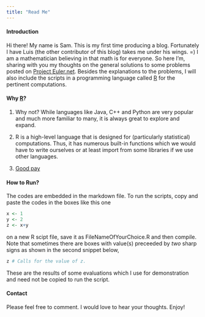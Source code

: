 ```yaml
---
title: "Read Me"
---
```



#### Introduction

Hi there! My name is Sam. This is my first time producing a blog. Fortunately I 
have Luis (the other contributor of this blog) takes me under his wings. =) I am
a mathematician believing in that math is for everyone. So here I'm, sharing 
with you my thoughts on the general solutions to some problems posted on 
[Project Euler.net](https://projecteuler.net). Besides the explanations to the 
problems, I will also include the scripts in a programming language called 
[R](http://www.r-project.org/) for the pertinent computations.



#### Why [R](http://www.r-project.org/index.html)?

1. Why not? While languages like Java, C++ and Python are very popular and much 
more familiar to many, it is always great to explore and expand. 

2. R is a high-level language that is designed for (particularly statistical) 
computations. Thus, it has numerous built-in functions which we would have to 
write ourselves or at least import from some libraries if we use other languages.

3. [Good pay](http://economictimes.indiatimes.com/magazines/panache/these-are-the-highest-paying-programming-languages-you-should-learn-ranked-by-salary/articleshow/45258811.cms)



#### How to Run?

The codes are embedded in the markdown file. To run the scripts, copy and paste 
the codes in the boxes like this one

```r
x <- 1
y <- 2
z <- x+y
```

on a new R scipt file, save it as FileNameOfYourChoice.R and then compile. Note 
that sometimes there are boxes with value(s) preceeded by *two* sharp signs as 
shown in the second snippet below,

```r
z # Calls for the value of z.
```

These are the results of some evaluations which I use for demonstration and need 
not be copied to run the script.



#### Contact
Please feel free to comment. I would love to hear your thoughts. Enjoy!



